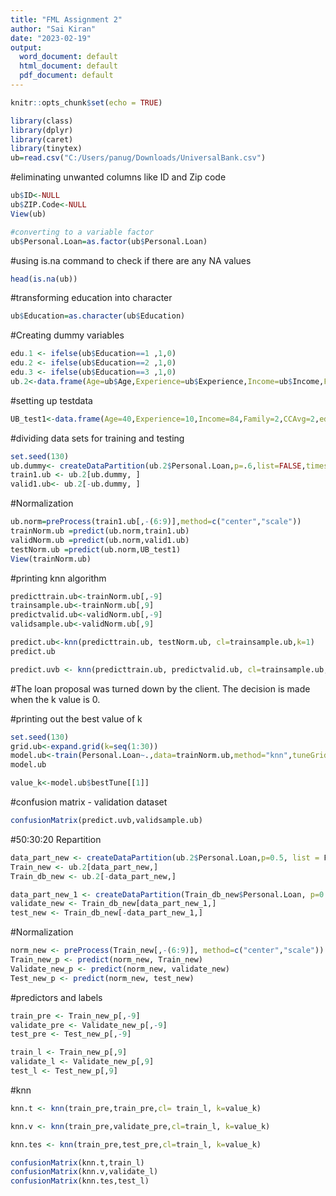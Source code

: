 ---
title: "FML Assignment 2"
author: "Sai Kiran"
date: "2023-02-19"
output:
  word_document: default
  html_document: default
  pdf_document: default
---

```{r setup, include=FALSE}
knitr::opts_chunk$set(echo = TRUE)
```

```{r}
library(class)
library(dplyr)
library(caret)
library(tinytex)
ub=read.csv("C:/Users/panug/Downloads/UniversalBank.csv")
```

#eliminating unwanted columns like ID and Zip code
```{r}
ub$ID<-NULL
ub$ZIP.Code<-NULL
View(ub)
```
```{r}
#converting to a variable factor
ub$Personal.Loan=as.factor(ub$Personal.Loan)
```
#using is.na command to check if there are any NA values
```{r}
head(is.na(ub))
```
#transforming education into character
```{r}
ub$Education=as.character(ub$Education)
```
#Creating dummy  variables
```{r}
edu.1 <- ifelse(ub$Education==1 ,1,0)
edu.2 <- ifelse(ub$Education==2 ,1,0)
edu.3 <- ifelse(ub$Education==3 ,1,0)
ub.2<-data.frame(Age=ub$Age,Experience=ub$Experience,Income=ub$Income,Family=ub$Family,CCAvg=ub$CCAvg, education_1=edu.1,edu.2=edu.2,edu.3=edu.3,Personal.Loan=ub$Personal.Loan,Mortgage=ub$Mortgage,Securities.Account=ub$Securities.Account,CD.Account=ub$CD.Account,Online=ub$Online,CreditCard=ub$CreditCard)
```
#setting up testdata
```{r}
UB_test1<-data.frame(Age=40,Experience=10,Income=84,Family=2,CCAvg=2,edu.1=0,edu.2=1,edu.3=0,Mortgage=0,Securities.Account=0,CD.Account=0,Online=1,CreditCard=1)
```
#dividing data sets for training and testing
```{r}
set.seed(130)
ub.dummy<- createDataPartition(ub.2$Personal.Loan,p=.6,list=FALSE,times=1)
train1.ub <- ub.2[ub.dummy, ]
valid1.ub<- ub.2[-ub.dummy, ]
```
#Normalization
```{r}
ub.norm=preProcess(train1.ub[,-(6:9)],method=c("center","scale"))
trainNorm.ub =predict(ub.norm,train1.ub)
validNorm.ub =predict(ub.norm,valid1.ub)
testNorm.ub =predict(ub.norm,UB_test1)
View(trainNorm.ub)
```
#printing knn algorithm
```{r}
predicttrain.ub<-trainNorm.ub[,-9]
trainsample.ub<-trainNorm.ub[,9]
predictvalid.ub<-validNorm.ub[,-9]
validsample.ub<-validNorm.ub[,9]

predict.ub<-knn(predicttrain.ub, testNorm.ub, cl=trainsample.ub,k=1)
predict.ub

predict.uvb <- knn(predicttrain.ub, predictvalid.ub, cl=trainsample.ub, k=1)
```

#The loan proposal was turned down by the client. The decision is made when the k value is 0.

#printing out the best value of k
```{r}
set.seed(130)
grid.ub<-expand.grid(k=seq(1:30))                  
model.ub<-train(Personal.Loan~.,data=trainNorm.ub,method="knn",tuneGrid=grid.ub)
model.ub

value_k<-model.ub$bestTune[[1]]
```
#confusion matrix - validation dataset
```{r}
confusionMatrix(predict.uvb,validsample.ub)
```

#50:30:20 Repartition
```{r}
data_part_new <- createDataPartition(ub.2$Personal.Loan,p=0.5, list = F)
Train_new <- ub.2[data_part_new,]
Train_db_new <- ub.2[-data_part_new,]

data_part_new_1 <- createDataPartition(Train_db_new$Personal.Loan, p=0.6, list = F)
validate_new <- Train_db_new[data_part_new_1,]
test_new <- Train_db_new[-data_part_new_1,]
```
#Normalization
```{r}
norm_new <- preProcess(Train_new[,-(6:9)], method=c("center","scale"))
Train_new_p <- predict(norm_new, Train_new)
Validate_new_p <- predict(norm_new, validate_new)
Test_new_p <- predict(norm_new, test_new)
```
#predictors and labels
```{r}
train_pre <- Train_new_p[,-9]
validate_pre <- Validate_new_p[,-9]
test_pre <- Test_new_p[,-9]

train_l <- Train_new_p[,9]
validate_l <- Validate_new_p[,9]
test_l <- Test_new_p[,9]
```
#knn
```{r}
knn.t <- knn(train_pre,train_pre,cl= train_l, k=value_k)

knn.v <- knn(train_pre,validate_pre,cl=train_l, k=value_k)

knn.tes <- knn(train_pre,test_pre,cl=train_l, k=value_k)

confusionMatrix(knn.t,train_l)
confusionMatrix(knn.v,validate_l)
confusionMatrix(knn.tes,test_l)
```